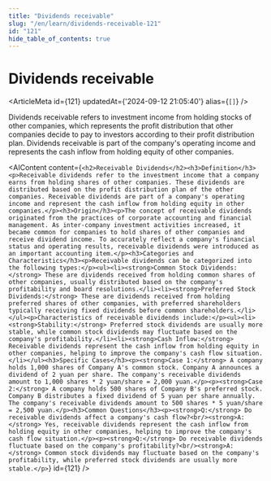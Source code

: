 ```yaml
---
title: "Dividends receivable"
slug: "/en/learn/dividends-receivable-121"
id: "121"
hide_table_of_contents: true
---
```



# Dividends receivable

<ArticleMeta id={121} updatedAt={'2024-09-12 21:05:40'} alias={`[]`} />
<div className='border-solid border-b border-t-0 my-4 border-[var(--ifm-color-gray-300)]' />

Dividends receivable refers to investment income from holding stocks of other companies, which represents the profit distribution that other companies decide to pay to investors according to their profit distribution plan. Dividends receivable is part of the company's operating income and represents the cash inflow from holding equity of other companies.

<AIContent content={`<h2>Receivable Dividends</h2><h3>Definition</h3><p>Receivable dividends refer to the investment income that a company earns from holding shares of other companies. These dividends are distributed based on the profit distribution plan of the other companies. Receivable dividends are part of a company's operating income and represent the cash inflow from holding equity in other companies.</p><h3>Origin</h3><p>The concept of receivable dividends originated from the practices of corporate accounting and financial management. As inter-company investment activities increased, it became common for companies to hold shares of other companies and receive dividend income. To accurately reflect a company's financial status and operating results, receivable dividends were introduced as an important accounting item.</p><h3>Categories and Characteristics</h3><p>Receivable dividends can be categorized into the following types:</p><ul><li><strong>Common Stock Dividends:</strong> These are dividends received from holding common shares of other companies, usually distributed based on the company's profitability and board resolutions.</li><li><strong>Preferred Stock Dividends:</strong> These are dividends received from holding preferred shares of other companies, with preferred shareholders typically receiving fixed dividends before common shareholders.</li></ul><p>Characteristics of receivable dividends include:</p><ul><li><strong>Stability:</strong> Preferred stock dividends are usually more stable, while common stock dividends may fluctuate based on the company's profitability.</li><li><strong>Cash Inflow:</strong> Receivable dividends represent the cash inflow from holding equity in other companies, helping to improve the company's cash flow situation.</li></ul><h3>Specific Cases</h3><p><strong>Case 1:</strong> A company holds 1,000 shares of Company A's common stock. Company A announces a dividend of 2 yuan per share. The company's receivable dividends amount to 1,000 shares * 2 yuan/share = 2,000 yuan.</p><p><strong>Case 2:</strong> A company holds 500 shares of Company B's preferred stock. Company B distributes a fixed dividend of 5 yuan per share annually. The company's receivable dividends amount to 500 shares * 5 yuan/share = 2,500 yuan.</p><h3>Common Questions</h3><p><strong>Q:</strong> Do receivable dividends affect a company's cash flow?<br/><strong>A:</strong> Yes, receivable dividends represent the cash inflow from holding equity in other companies, helping to improve the company's cash flow situation.</p><p><strong>Q:</strong> Do receivable dividends fluctuate based on the company's profitability?<br/><strong>A:</strong> Common stock dividends may fluctuate based on the company's profitability, while preferred stock dividends are usually more stable.</p>`} id={121} />

